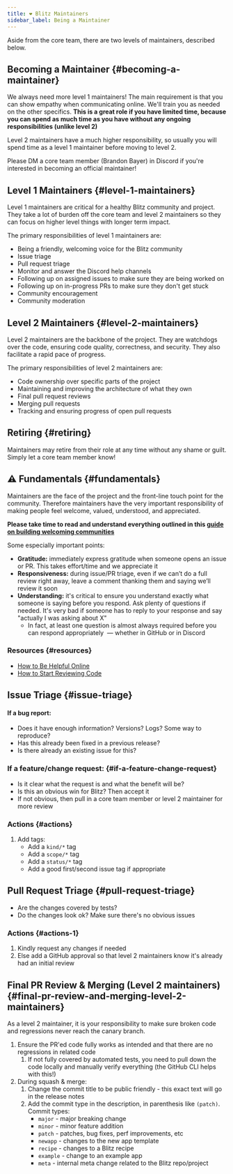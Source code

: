 ```yaml
---
title: ❤️ Blitz Maintainers
sidebar_label: Being a Maintainer
---
```


Aside from the core team, there are two levels of maintainers, described
below.

## Becoming a Maintainer {#becoming-a-maintainer}

We always need more level 1 maintainers! The main requirement is that you
can show empathy when communicating online. We'll train you as needed on
the other specifics. **This is a great role if you have limited time,
because you can spend as much time as you have without any ongoing
responsibilities (unlike level 2)**

Level 2 maintainers have a much higher responsibility, so usually you will
spend time as a level 1 maintainer before moving to level 2.

Please DM a core team member (Brandon Bayer) in Discord if you're
interested in becoming an official maintainer!

## Level 1 Maintainers {#level-1-maintainers}

Level 1 maintainers are critical for a healthy Blitz community and
project. They take a lot of burden off the core team and level 2
maintainers so they can focus on higher level things with longer term
impact.

The primary responsibilities of level 1 maintainers are:

- Being a friendly, welcoming voice for the Blitz community
- Issue triage
- Pull request triage
- Monitor and answer the Discord help channels
- Following up on assigned issues to make sure they are being worked on
- Following up on in-progress PRs to make sure they don't get stuck
- Community encouragement
- Community moderation

## Level 2 Maintainers {#level-2-maintainers}

Level 2 maintainers are the backbone of the project. They are watchdogs
over the code, ensuring code quality, correctness, and security. They also
facilitate a rapid pace of progress.

The primary responsibilities of level 2 maintainers are:

- Code ownership over specific parts of the project
- Maintaining and improving the architecture of what they own
- Final pull request reviews
- Merging pull requests
- Tracking and ensuring progress of open pull requests

## Retiring {#retiring}

Maintainers may retire from their role at any time without any shame or
guilt. Simply let a core team member know!

## ⚠️ Fundamentals {#fundamentals}

Maintainers are the face of the project and the front-line touch point for
the community. Therefore maintainers have the very important
responsibility of making people feel welcome, valued, understood, and
appreciated.

**Please take time to read and understand everything outlined in this
[guide on building welcoming communities](https://opensource.guide/building-community)**

Some especially important points:

- **Gratitude:** immediately express gratitude when someone opens an issue
  or PR. This takes effort/time and we appreciate it
- **Responsiveness:** during issue/PR triage, even if we can’t do a full
  review right away, leave a comment thanking them and saying we’ll review
  it soon
- **Understanding:** it's critical to ensure you understand exactly what
  someone is saying before you respond. Ask plenty of questions if needed.
  It's very bad if someone has to reply to your response and say "actually
  I was asking about X"
  - In fact, at least one question is almost always required before you
    can respond appropriately  — whether in GitHub or in Discord

### Resources {#resources}

- [How to Be Helpful Online](https://nedbatchelder.com/blog/202009/how_to_be_helpful_online.html)
- [How to Start Reviewing Code](https://shubheksha.com/posts/2019/03/how-to-start-reviewing-code/)

## Issue Triage {#issue-triage}

#### If a bug report:

- Does it have enough information? Versions? Logs? Some way to reproduce?
- Has this already been fixed in a previous release?
- Is there already an existing issue for this?

### If a feature/change request: {#if-a-feature-change-request}

- Is it clear what the request is and what the benefit will be?
- Is this an obvious win for Blitz? Then accept it
- If not obvious, then pull in a core team member or level 2 maintainer
  for more review

### Actions {#actions}

1. Add tags:
   - Add a `kind/*` tag
   - Add a `scope/*` tag
   - Add a `status/*` tag
   - Add a good first/second issue tag if appropriate

## Pull Request Triage {#pull-request-triage}

- Are the changes covered by tests?
- Do the changes look ok? Make sure there's no obvious issues

### Actions {#actions-1}

1. Kindly request any changes if needed
2. Else add a GitHub approval so that level 2 maintainers know it's
   already had an initial review

## Final PR Review & Merging (Level 2 maintainers) {#final-pr-review-and-merging-level-2-maintainers}

As a level 2 maintainer, it is your responsibility to make sure broken
code and regressions never reach the canary branch.

1. Ensure the PR'ed code fully works as intended and that there are no
   regressions in related code
   1. If not fully covered by automated tests, you need to pull down the
      code locally and manually verify everything (the GitHub CLI helps
      with this!)
2. During squash & merge:
   1. Change the commit title to be public friendly - this exact text will
      go in the release notes
   2. Add the commit type in the description, in parenthesis like
      `(patch)`. Commit types:
      - `major` - major breaking change
      - `minor` - minor feature addition
      - `patch` - patches, bug fixes, perf improvements, etc
      - `newapp` - changes to the new app template
      - `recipe` - changes to a Blitz recipe
      - `example` - change to an example app
      - `meta` - internal meta change related to the Blitz repo/project
